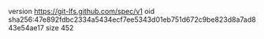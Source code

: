 version https://git-lfs.github.com/spec/v1
oid sha256:47e892fdbc2334a5434ecf7ee5343d01eb751d672c9be823d8a7ad843e54ae17
size 452
